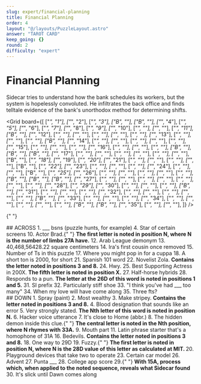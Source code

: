 ```yaml
---
slug: expert/financial-planning
title: Financial Planning
order: 4
layout: "@/layouts/PuzzleLayout.astro"
answer: "TAROT CARD"
keep_going: {}
round: 2
difficulty: "expert"
---
```


# Financial Planning


<div class="italic py-4" style={{fontFamily: "DM Mono, sans-serif"}}>
  Sidecar tries to understand how the bank schedules its workers, but the system is hopelessly
  convoluted. He infiltrates the back office and finds telltale evidence of the bank's unorthodox
  method for determining shifts.
</div>

<Grid board={[
    ["_", "1"], ["_", "2"], ["_", "3"], ["B", ""], ["B", ""], ["_", "4"], ["_", "5"], ["_", "6"], ["_", "7"], ["_", "8"], ["_", "9"],
    ["_", "10"], ["_", ""], ["_", ""], ["_", "11"], ["B", ""], ["_", "12"], ["_", ""], ["_", ""], ["_", ""], ["_", ""], ["_", ""],
    ["_", "13"], ["_", ""], ["_", ""], ["_", ""], ["B", ""], ["_", "14"], ["_", ""], ["_", ""], ["_", ""], ["_", ""], ["_", ""],
    ["_", "15"], ["_", ""], ["_", ""], ["_", ""], ["_", "16"], ["_", ""], ["_", ""], ["_", ""], ["B", ""], ["B", ""], ["B", ""],
    ["_", "17"], ["_", ""], ["_", ""], ["_", ""], ["_", ""], ["_", ""], ["_", ""], ["B", ""], ["_", "18"], ["_", "19"], ["_", "20"],
    ["_", "21"], ["_", ""], ["_", ""], ["_", ""], ["_", ""], ["B", ""], ["_", "22"], ["_", "23"], ["_", ""], ["_", ""], ["_", ""],
    ["_", "24"], ["_", ""], ["_", ""], ["B", ""], ["_", "25"], ["_", "26"], ["_", ""], ["_", ""], ["_", ""], ["_", ""], ["_", ""],
    ["B", ""], ["B", ""], ["B", ""], ["_", "27"], ["_", ""], ["_", ""], ["_", ""], ["_", ""], ["_", ""], ["_", ""], ["_", ""],
    ["_", "28"], ["_", "29"], ["_", "30"], ["_", ""], ["_", ""], ["_", ""], ["B", ""], ["_", "31"], ["_", ""], ["_", ""], ["_", ""],
    ["_", "32"], ["_", ""], ["_", ""], ["_", ""], ["_", ""], ["_", ""], ["B", ""], ["_", "33"], ["_", ""], ["_", ""], ["_", ""],
    ["_", "34"], ["_", ""], ["_", ""], ["_", ""], ["_", ""], ["_", ""], ["B", ""], ["B", ""], ["_", "35"], ["_", ""], ["_", ""],
]} />

{" "}

<div>
  ## ACROSS
  <span>1. ___ bsns (puzzle hunts, for example)</span>
  <span>4. Star of certain screens</span>
  <span>
    10. Actor Brad.{" "}
    <b>The first letter is noted in position N, where N is the number of limbs 27A have.</b>
  </span>
  <span>12. Arab League demonym</span>
  <span>13. 40,468,56428.22 square centimeters</span>
  <span>14. Ira's first cousin once removed</span>
  <span>15. Number of Ts in this puzzle</span>
  <span>17. Where you might pop in for a cuppa</span>
  <span>18. A short ton is 2000, for short</span>
  <span>21. Spanish 101 word</span>
  <span>
    22. Novelist Zola. <b>Contains the letter noted in positions 3 and 8.</b>
  </span>
  <span>24. Hwy.</span>
  <span>
    25. Best Supporting Actress in 200X. <b>The fifth letter is noted in position X.</b>
  </span>
  <span>27. Half-horse hybrids</span>
  <span>
    28. Responds to a pun. <b>The letter at the 26D of this word is noted in positions 1 and 5.</b>
  </span>
  <span>31. SI prefix</span>
  <span>32. Particularly stiff shoe</span>
  <span>33. "I think you've had ___ too many"</span>
  <span>34. When my love will have come along</span>
  <span>35. Three fts?</span>
</div>
<div>
  ## DOWN
  <span>1. Spray (paint)</span>
  <span>2. Most wealthy</span>
  <span>
    3. Make stripey. <b>Contains the letter noted in positions 3 and 8.</b>
  </span>
  <span>4. Blood designation that sounds like an error</span>
  <span>
    5. Very strongly stated. <b>The Nth letter of this word is noted in position N.</b>
  </span>
  <span>6. Hacker voice utterance</span>
  <span>7. It's close to Home (abbr.)</span>
  <span>
    8. The hidden demon inside this clue.{" "}
    <b>The central letter is noted in the Nth position, where N rhymes with 33A.</b>
  </span>
  <span>9. Mouth part</span>
  <span>11. Latin phrase starter that's a homophone of 31A</span>
  <span>
    16. Bedevils. <b>Contains the letter noted in positions 3 and 8.</b>
  </span>
  <span>18. One way to 29D</span>
  <span>
    19. Fuzzy.{" "}
    <b>
      The first letter is noted in position N, where N is the 28D value of this letter as calculated
      at MIT.
    </b>
  </span>
  <span>20. Playground devices that take two to operate</span>
  <span>23. Certain car model</span>
  <span>26. Advent</span>
  <span>27. Punta ___</span>
  <span>28. College app score</span>
  <span>
    29.{" "}
    <b>With 15A, process which, when applied to the noted sequence, reveals what Sidecar found</b>
  </span>
  <span>30. It's slick until Dawn comes along</span>
</div>

